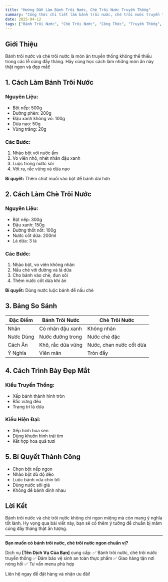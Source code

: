 ```yaml
---
title: "Hướng Dẫn Làm Bánh Trôi Nước, Chè Trôi Nước Truyền Thống"
summary: "Công thức chi tiết làm bánh trôi nước, chè trôi nước truyền thống cho lễ cúng đầy tháng, kèm bí quyết từ các nghệ nhân ẩm thực."
date: 2025-04-12
tags: ["Bánh Trôi Nước", "Chè Trôi Nước", "Công Thức", "Truyền Thống", "Đầy Tháng"]
---
```


## Giới Thiệu

Bánh trôi nước và chè trôi nước là món ăn truyền thống không thể thiếu trong các lễ cúng đầy tháng. Hãy cùng học cách làm những món ăn này thật ngon và đẹp mắt!

## 1. Cách Làm Bánh Trôi Nước

### Nguyên Liệu:
- Bột nếp: 500g
- Đường phèn: 200g
- Đậu xanh không vỏ: 100g
- Dừa nạo: 50g
- Vừng trắng: 20g

### Các Bước:
1. Nhào bột với nước ấm
2. Vo viên nhỏ, nhét nhân đậu xanh
3. Luộc trong nước sôi
4. Vớt ra, rắc vừng và dừa nạo

**Bí quyết:** Thêm chút muối vào bột để bánh dai hơn

## 2. Cách Làm Chè Trôi Nước

### Nguyên Liệu:
- Bột nếp: 300g
- Đậu xanh: 150g
- Đường thốt nốt: 100g
- Nước cốt dừa: 200ml
- Lá dứa: 3 lá

### Các Bước:
1. Nhào bột, vo viên không nhân
2. Nấu chè với đường và lá dứa
3. Cho bánh vào chè, đun sôi
4. Thêm nước cốt dừa khi ăn

**Bí quyết:** Dùng nước luộc bánh để nấu chè

## 3. Bảng So Sánh

| Đặc Điểm       | Bánh Trôi Nước         | Chè Trôi Nước          |
|----------------|------------------------|------------------------|
| Nhân           | Có nhân đậu xanh       | Không nhân             |
| Nước Dùng      | Nước đường trong       | Nước chè đặc           |
| Cách Ăn        | Khô, rắc dừa vừng      | Nước, chan nước cốt dừa |
| Ý Nghĩa        | Viên mãn               | Tròn đầy               |

## 4. Cách Trình Bày Đẹp Mắt

### Kiểu Truyền Thống:
- Xếp bánh thành hình tròn
- Rắc vừng đều
- Trang trí lá dứa

### Kiểu Hiện Đại:
- Xếp hình hoa sen
- Dùng khuôn hình trái tim
- Kết hợp hoa quả tươi

## 5. Bí Quyết Thành Công

- Chọn bột nếp ngon
- Nhào bột đủ độ dẻo
- Luộc bánh vừa chín tới
- Dùng nước sôi già
- Không để bánh dính nhau

## Lời Kết

Bánh trôi nước và chè trôi nước không chỉ ngon miệng mà còn mang ý nghĩa tốt lành. Hy vọng qua bài viết này, bạn sẽ có thêm ý tưởng để chuẩn bị mâm cúng đầy tháng thật ấn tượng.

---

**Bạn muốn có bánh trôi nước, chè trôi nước ngon chuẩn vị?**

Dịch vụ **[Tên Dịch Vụ Của Bạn]** cung cấp:
✅ Bánh trôi nước, chè trôi nước truyền thống
✅ Đảm bảo vệ sinh an toàn thực phẩm
✅ Giao hàng tận nơi nóng hổi
✅ Tư vấn menu phù hợp

Liên hệ ngay để đặt hàng và nhận ưu đãi!